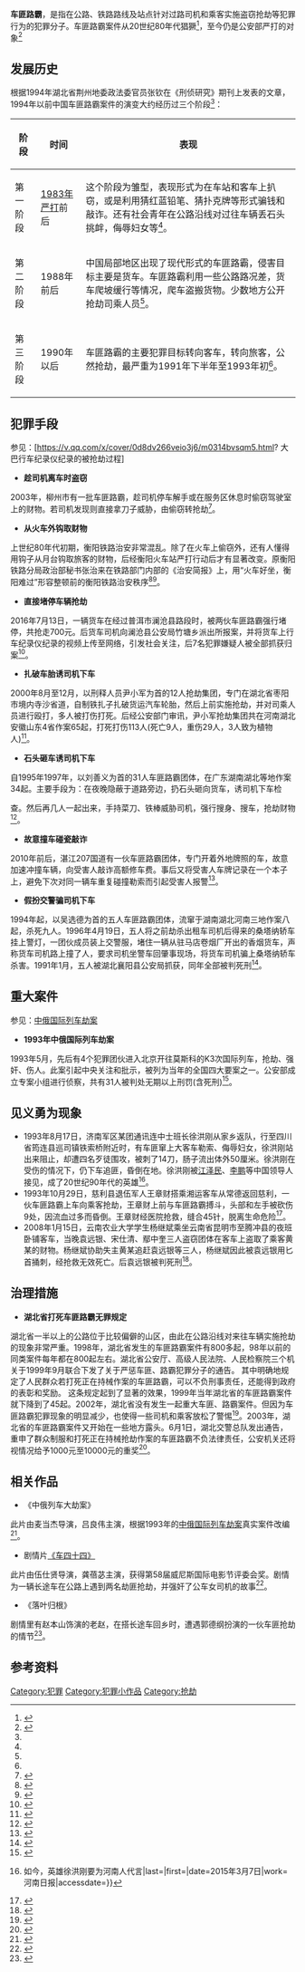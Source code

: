 {{legal}}

'''车匪路霸'''，是指在公路、铁路路线及站点针对过路司机和乘客实施盗窃抢劫等犯罪行为的犯罪分子。车匪路霸案件从20世纪80年代猖獗<ref name=":1">{{Cite journal|title=车匪路霸案件的特点与侦查|author=张钦（湖北省荆州地委政法委）|url=http://kns.cnki.net/KCMS/detail/detail.aspx?dbcode=CJFQ&dbname=CJFD9495&filename=YJFZ199403012&v=MTczODhaT2RvRkNyblZMclBQQ2ZOZExLeEY5WE1ySTlFWm9SOGVYMUx1eFlTN0RoMVQzcVRyV00xRnJDVVJMMmY=|journal=刑侦研究|issue=03期|doi=|others=|year=1994年|volume=|page=37-40|pmid=|access-date=2017-03-17|archive-date=2019-06-04|archive-url=https://web.archive.org/web/20190604183912/http://kns.cnki.net/KCMS/detail/detail.aspx?dbcode=CJFQ&dbname=CJFD9495&filename=YJFZ199403012&v=MTczODhaT2RvRkNyblZMclBQQ2ZOZExLeEY5WE1ySTlFWm9SOGVYMUx1eFlTN0RoMVQzcVRyV00xRnJDVVJMMmY=|dead-url=no}}</ref>，至今仍是公安部严打的对象<ref>{{Cite news|url=http://www.thepaper.cn/newsDetail_forward_1589278|title=公安部：春节期间严打客运场站黑恶势力、公路车匪路霸|last=邢|first=丙银|date=2016年12月28日|work=澎湃新闻|accessdate=}}</ref>

== 发展历史 ==
根据1994年湖北省荆州地委政法委官员张钦在《刑侦研究》期刊上发表的文章，1994年以前中国车匪路霸案件的演变大约经历过三个阶段<ref name=":1" />：
{| class="wikitable"
!阶段
!时间
!表现
|-
|第一阶段
|[[1983年严打|1983年严打]]前后
|这个阶段为雏型，表现形式为在车站和客车上扒窃，或是利用猜红蓝铅笔、猜扑克牌等形式骗钱和敲诈。还有社会青年在公路沿线对过往车辆丢石头挑衅，侮辱妇女等<ref name=":1" />。
|-
|第二阶段
|1988年前后
|中国局部地区出现了现代形式的车匪路霸，侵害目标主要是货车。车匪路霸利用一些公路路况差，货车爬坡缓行等情况，爬车盗搬货物。少数地方公开抢劫司乘人员<ref name=":1" />。
|-
|第三阶段
|1990年以后
|车匪路霸的主要犯罪目标转向客车，转向旅客，公然抢劫，最严重为1991年下半年至1993年初<ref name=":1" />。
|}

== 犯罪手段 ==
参见：[https://v.qq.com/x/cover/0d8dv266veio3j6/m0314bvsqm5.html? 大巴行车纪录仪纪录的被抢劫过程]
* '''趁司机离车时盗窃'''
2003年，柳州市有一批车匪路霸，趁司机停车解手或在服务区休息时偷窃驾驶室上的财物。若司机发现则直接拿刀子威胁，由偷窃转抢劫<ref>{{Cite news|url=http://news.sina.com.cn/o/2003-09-19/0847782919s.shtml|title=多部门联合打击高速公路车匪路霸|last=柳州市公安局|first=交警支队|date=2003年9月19日|work=柳州日报|accessdate=}}</ref>。
* '''从火车外钩取财物'''
上世纪80年代初期，衡阳铁路治安非常混乱。除了在火车上偷窃外，还有人懂得用钩子从月台钩取旅客的财物，后经衡阳火车站严打行动后才有显著改变。原衡阳铁路分局政治部秘书张治来在铁路部门内部的《治安简报》上，用“火车好坐，衡阳难过”形容整顿前的衡阳铁路治安秩序<ref>{{Cite news|url=http://news.idoican.com.cn/hengywb/html/2010-07/26/content_1389743.htm?div=-1|title=“火车好坐，衡阳难过”的出处找到了|last=周|first=明韬|date=2010年7月26日|work=衡阳晚报|accessdate=|deadurl=yes|archiveurl=https://web.archive.org/web/20170317233745/http://news.idoican.com.cn/hengywb/html/2010-07/26/content_1389743.htm?div=-1|archivedate=2017年3月17日}}</ref><ref>{{Cite news|url=http://news.idoican.com.cn/hengywb/html/2010-07/23/content_1382694.htm?div=-1|title=一句“口头禅”影响衡阳太久太久|last=周|first=明韬|date=2010年7月23日|work=衡阳晚报|accessdate=|deadurl=yes|archiveurl=https://web.archive.org/web/20170318002502/http://news.idoican.com.cn/hengywb/html/2010-07/23/content_1382694.htm?div=-1|archivedate=2017年3月18日}}</ref>。
* '''直接堵停车辆抢劫'''
2016年7月13日，一辆货车在经过普洱市澜沧县路段时，被两伙车匪路霸强行堵停，共抢走700元。后货车司机向澜沧县公安局竹塘乡派出所报案，并将货车上行车纪录仪纪录的视频上传至网络，引发社会关注，后7名犯罪嫌疑人被全部抓获归案<ref>{{Cite news|url=http://www.mnw.cn/news/shehui/1277682.html|title=网传云南国道车匪路霸抢劫视频 警方已抓获嫌犯|last=张|first=成|date=2016年7月18日|work=海峡都市报|accessdate=}}</ref>。
* '''扎破车胎诱司机下车'''
2000年8月至12月，以刑释人员尹小军为首的12人抢劫集团，专门在湖北省枣阳市境内寺沙省道，自制铁扎子扎破货运汽车轮胎，然后上前实施抢劫，并对司乘人员进行殴打，多人被打伤打死。后经公安部门审讯，尹小军抢劫集团共在河南湖北安徽山东4省作案65起，打死打伤113人(死亡9人，重伤29人，3人致为植物人)<ref>{{Cite news|url=http://view.news.sohu.com/50/87/news147498750.shtml|title=湖北枣阳特大车匪路霸案审结 7名主犯被枪决|last=黄|first=西华|date=2001年12月24日|work=中国新闻网|accessdate=}}</ref>。
* '''石头砸车诱司机下车'''
自1995年1997年，以刘善义为首的31人车匪路霸团体，在广东湖南湖北等地作案34起。主要手段为：在夜晚隐蔽于道路旁边，扔石头砸向货车，诱司机下车检

查。然后再几人一起出来，手持菜刀、铁棒威胁司机，强行搜身、搜车，抢劫财物<ref>{{Cite journal|title=这起车匪路霸团伙案告诉我们什么|author=周增兵|url=http://kns.cnki.net/KCMS/detail/detail.aspx?dbcode=CJFQ&dbname=CJFD9697&filename=RENM717.023&v=MDQ4NDBlYk9UUmJtZVlPUnNGQy9rVlE9PU55akZZN1M1R2MvTXJZd3FGNTRPZmdnNXpoQVU0amg0T1g2VHJIMDM=|journal=人民公安|issue=17期|doi=|others=肖太礼.曹树胜|year=1997年|volume=|page=|pmid=}}</ref>。
* '''故意撞车碰瓷敲诈'''
2010年前后，湛江207国道有一伙车匪路霸团体，专门开着外地牌照的车，故意加速冲撞车辆，向受害人敲诈高额修车费。事后又将受害人车牌记录在一个本子上，避免下次对同一辆车重复碰撞勒索而引起受害人报警<ref>{{Cite news|url=http://news.sina.com.cn/s/2011-06-18/141422664054.shtml|title=团伙专以碰瓷手段撞车勒索车辆 3千车主曾受害|last=袁|first=增伟|date=2011年6月18日|work=羊城晚报|accessdate=}}</ref>。
* '''假扮交警骗司机下车'''
1994年起，以吴选德为首的五人车匪路霸团体，流窜于湖南湖北河南三地作案八起，杀死九人。1996年4月19日，五人将之前劫杀出租车司机后得来的桑塔纳轿车挂上警灯，一团伙成员装上交警服，堵住一辆从驻马店卷烟厂开出的香烟货车，声称货车司机路上撞了人，要求司机坐警车回肇事现场，将货车司机骗上桑塔纳轿车杀害。1991年1月，五人被湖北襄阳县公安局抓获，同年全部被判死刑<ref>{{Cite journal|title=人鬼之间——我眼中的死囚|author=袁一强|url=|journal=北京纪事|issue=05期|doi=|others=|year=2000年|volume=|page=25-28页|pmid=}}</ref>。

== 重大案件 ==
参见：[[中俄国际列车劫案|中俄国际列车劫案]]
* '''1993年中俄国际列车劫案'''
1993年5月，先后有4个犯罪团伙进入北京开往莫斯科的K3次国际列车，抢劫、强奸、伤人。此案引起中央关注和批示，被列为当年的全国四大要案之一。公安部成立专案小组进行侦察，共有31人被判处无期以上刑罚(含死刑)<ref>{{Cite news|url=http://news.sina.com.cn/c/sd/2011-08-15/022922989528.shtml|title=中俄列车大劫案还原：四拨劫匪曾轮番抢劫强奸|last=|first=|date=2011年8月15日|work=京华时报|accessdate=}}</ref>。

== 见义勇为现象 ==
* 1993年8月17日，济南军区某团通讯连中士班长徐洪刚从家乡返队，行至四川省筠连县巡司镇铁索桥附近时，有车匪窜上大客车勒索、侮辱妇女，徐洪刚站出来阻止，却遭四名歹徒围攻，被刺了14刀，肠子流出体外50厘米。徐洪刚在受伤的情况下，仍下车追匪，昏倒在地。徐洪刚被[[江泽民|江泽民]]、[[李鹏|李鹏]]等中国领导人接见，成了20世纪90年代的英雄<ref>{{Cite news|url=http://www.henandaily.cn/2015/03-07/104477568.html|title=22年前和歹徒搏斗肠子流出50厘米 {{!}} 如今，英雄徐洪刚要为河南人代言|last=|first=|date=2015年3月7日|work=河南日报|accessdate=}}</ref>。
* 1993年10月29日，慈利县退伍军人王章财搭乘湘运客车从常德返回慈利，一伙车匪路霸上车向乘客抢劫，王章财上前与车匪路霸搏斗，头部和左手被砍伤9处，因流血过多而昏倒。王章财经医院抢救，缝合45针，脱离生命危险<ref>{{Cite news|url=http://utility.voc.com.cn/cms/view.php?tid-23209-cid-345.html|title=95次见义勇为的平民英雄|last=|first=|date=2011年|work=全国普法办|accessdate=|deadurl=yes|archiveurl=https://web.archive.org/web/20111002033901/http://utility.voc.com.cn/cms/view.php?tid-23209-cid-345.html|archivedate=2011年10月2日|df=}}</ref>。
* 2008年1月15日，云南农业大学学生杨继斌乘坐云南省昆明市至腾冲县的夜班卧铺客车，当晚袁远银、宋仕清、鄢中奎三人盗窃团体在客车上盗取了乘客黄某的财物。杨继斌协助失主黄某追赶袁远银等三人，杨继斌因此被袁远银用匕首捅刺，经抢救无效死亡。后袁远银被判死刑<ref>{{Cite news|url=http://news.qq.com/a/20090111/000638.htm|title=车匪路霸袁远银被执行死刑 曾杀害见义勇为者|last=|first=|date=2009年1月11日|work=中国新闻网|accessdate=}}</ref>。

== 治理措施 ==
* '''湖北省打死车匪路霸无罪规定'''
湖北省一半以上的公路位于比较偏僻的山区，由此在公路沿线对来往车辆实施抢劫的现象非常严重。1998年，湖北省发生的车匪路霸案件有800多起，98年以前的同类案件每年都在800起左右。湖北省公安厅、高级人民法院、人民检察院三个机关于1999年9月联合下发了关于严惩车匪、路霸犯罪分子的通告。 其中明确地规定了人民群众若打死正在持械作案的车匪路霸，可以不负刑事责任，还能得到政府的表彰和奖励。 这条规定起到了显著的效果，1999年当年湖北省的车匪路霸案件就下降到了45起。2002年，湖北省没有发生一起重大车匪、路霸案件。但因为车匪路霸犯罪现象的明显减少，也使得一些司机和乘客放松了警惕<ref name=":0">{{Cite news|url=http://www.cntv.cn/program/oriental/20030612/100174.shtml|title=打击持械抢劫的车匪、路霸|last=|first=|date=2003年6月12日|work=央视国际|accessdate=}}</ref>。2003年，湖北省的车匪路霸案件又开始在一些地方露头。6月1日，湖北交警总队发出通告，重申了群众制服和打死正在持械抢劫作案的车匪路霸不负法律责任，公安机关还将视情况给予1000元至10000元的重奖<ref>{{Cite news|url=http://news.sina.com.cn/c/2003-06-02/0606179343s.shtml|title=湖北交警总队发通告 制服和打死车匪路霸有重奖|last=金|first=社惠|date=2003年6月2日|work=楚天金报|accessdate=}}</ref>。

== 相关作品 ==
* 《中俄列车大劫案》
此片由麦当杰导演，吕良伟主演，根据1993年的[[中俄国际列车劫案|中俄国际列车劫案]]真实案件改编<ref>{{Cite news|url=http://ent.newssc.org/system/2008/10/17/011197017.shtml|title=《中俄列车大劫案》(1995)|last=|first=|date=2008年10月17日|work=四川新闻网|accessdate=|archive-url=https://web.archive.org/web/20150124153746/http://ent.newssc.org/system/2008/10/17/011197017.shtml#|archive-date=2015-01-24|dead-url=yes}}</ref>。
* 剧情片[[车四十四|《车四十四》]]
此片由伍仕贤导演，龚蓓苾主演，获得第58届威尼斯国际电影节评委会奖。剧情为一辆长途车在公路上遇到两名劫匪抢劫，并强奸了公车女司机的故事<ref>{{Cite news|url=http://ent.huanqiu.com/movie/yingshi-gangtai/2014-07/5056148.html|title=58届评委会特别奖《车四十四》|last=|first=|date=2014年7月9日|work=环球网|accessdate=}}</ref>。
* 《落叶归根》
剧情里有赵本山饰演的老赵，在搭长途车回乡时，遭遇郭德纲扮演的一伙车匪抢劫的情节<ref>{{Cite news|url=http://opinion.people.com.cn/GB/5375135.html|title=评论靶子：郭德纲扮劫匪被指“侮辱河南人”的背后|last=郝|first=岩|date=2007年2月6日|work=人民网|accessdate=}}</ref>。

== 参考资料 ==
{{Reflist|2}}
[[Category:犯罪|Category:犯罪]]
[[Category:犯罪小作品|Category:犯罪小作品]]
[[Category:抢劫|Category:抢劫]]